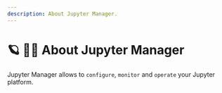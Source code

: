 ```yaml
---
description: About Jupyter Manager.
---
```


# 🪐 🧞‍♂️ About Jupyter Manager

Jupyter Manager allows to `configure`, `monitor` and `operate` your Jupyter platform.
